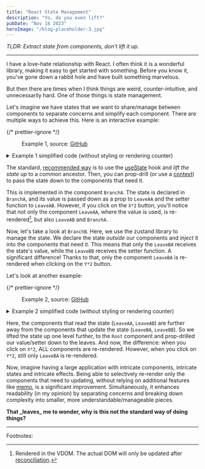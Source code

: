 ```yaml
---
title: "React State Management"
description: "Yo, do you even lift?"
pubDate: "Nov 18 2023"
heroImage: "/blog-placeholder-3.jpg"
---
```



_TLDR: Extract state from components, don't lift it up._

<hr />

I have a love-hate relationship with React.
I often think it is a wonderful library, making it easy to get started with something.
Before you know it, you've gone down a rabbit hole and have built something marvelous.

But then there are times when I think things are weird, counter-intuitive, and unnecessarily hard.
One of those things is state management.

Let's imagine we have states that we want to share/manage between components to separate concerns and simplify
each component. There are multiple ways to achieve this.
Here is an interactive example:

{/* prettier-ignore */}
<figure>
  <Example1 client:load />
  <figcaption className="text-center">
    Example 1, source:
    <a className="text-gray-800 text-opacity-50" href="https://github.com/raphael-arce/raphael-arce.github.io/tree/main/src/content/blog/react-state-management/components/example-1" target="_blank">GitHub</a>
  </figcaption>
</figure>

<details className="group collapse collapse-plus bg-gray-200 hover:bg-gray-300">
  {/* prettier-ignore */}
  <summary className="collapse-title font-medium">Example 1 simplified code (without styling or rendering counter)</summary>
  <div className="collapse-content mx-auto w-72 2xs:w-96 xs:w-auto">
    <Example1Simplified />
  </div>
</details>

The standard, <a href="https://react.dev/learn/sharing-state-between-components" target="_blank"> recommended way</a> is
to use the <a href="https://react.dev/reference/react/useState" target="_blank"> useState</a>
hook and _lift the state up_ to a common ancestor. Then, you can prop-drill (or use a <a href="https://react.dev/reference/react/useContext" target="_blank"> context</a>)
to pass the state down to the components that need it.

This is implemented in the component <code className="bg-gray-200">BranchA</code>.
The state is declared in <code className="bg-gray-200">BranchA</code>, and its value is passed down
as a prop to <code className="bg-gray-200">LeaveAA</code> and the setter function
to <code className="bg-gray-200">LeaveAB</code>.
However, if you click on the <code className="bg-gray-200">X\*2</code> button, you'll notice that not only
the component <code className="bg-gray-200">LeaveAA</code>,
where the value is used, is re-rendered[^1],
but also <code className="bg-gray-200">LeaveAB</code> and <code className="bg-gray-200">BranchA</code>.

Now, let's take a look at <code className="bg-gray-200">BranchB</code>.
Here, we use the zustand library to manage the state.
We declare the state _outside_ our components and _inject_ it into the components that need it.
This means that only the <code className="bg-gray-200">LeaveBA</code> receives the state's value,
while the <code className="bg-gray-200">LeaveBB</code> receives the setter function.
A significant difference! Thanks to that, only the component <code className="bg-gray-200">LeaveBA</code> is
re-rendered when clicking on the <code className="bg-gray-200">Y\*2</code> button.

Let's look at another example:

{/* prettier-ignore */}
<figure>
	<Example2 client:load />
	<figcaption className="text-center">
		Example 2, source:
		<a className="text-gray-800 text-opacity-50" href="https://github.com/raphael-arce/raphael-arce.github.io/tree/main/src/content/blog/react-state-management/components/example-2" target="_blank">GitHub</a>
	</figcaption>
</figure>

<details className="group collapse collapse-plus bg-gray-200 hover:bg-gray-300">
  {/* prettier-ignore */}
  <summary className="collapse-title font-medium">Example 2 simplified code (without styling or rendering counter)</summary>
  <div className="collapse-content mx-auto w-72 2xs:w-96 xs:w-auto">
    <Example2Simplified />
  </div>
</details>

Here, the components that read the state
(<code className="bg-gray-200">LeaveAA</code>, <code className="bg-gray-200">LeaveAB</code>)
are further away from the components that update the state
(<code className="bg-gray-200">LeaveBA</code>, <code className="bg-gray-200">LeaveBB</code>).
So we lifted the state up one level further, to the <code className="bg-gray-200">Root</code> component and prop-drilled our
value/setter down to the leaves. And now, the difference: when you click on <code className="bg-gray-200">X\*2</code>,
ALL components are re-rendered. However, when you click on <code className="bg-gray-200">Y\*2</code>, still
only <code className="bg-gray-200">LeaveBA</code> is re-rendered.

Now, imagine having a large application with intricate components, intricate states and intricate effects.
Being able to selectively re-render only the components that need to updating, without relying on additional features
like <a href="https://react.dev/reference/react/memo" target="_blank">memo</a>,
is a significant improvement. Simultaneously, it enhances readability (in my opinion) by separating concerns and
breaking down complexity into smaller, more understandable/manageable pieces.

<b>
  That _leaves_ me to wonder, why is this not the standard way of doing things?
</b>

<hr />

Footnotes:

[^1]: Rendered in the VDOM. The actual DOM will only be updated after <a href="https://legacy.reactjs.org/docs/reconciliation.html" target="_blank">reconciliation</a>.
